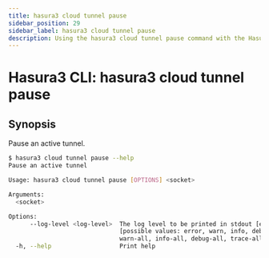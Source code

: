 ```yaml
---
title: hasura3 cloud tunnel pause
sidebar_position: 29
sidebar_label: hasura3 cloud tunnel pause
description: Using the hasura3 cloud tunnel pause command with the Hasura CLI
---
```


# Hasura3 CLI: hasura3 cloud tunnel pause 

## Synopsis
Pause an active tunnel.

```bash
$ hasura3 cloud tunnel pause --help
Pause an active tunnel

Usage: hasura3 cloud tunnel pause [OPTIONS] <socket>

Arguments:
  <socket>  

Options:
      --log-level <log-level>  The log level to be printed in stdout [env: HASURA_CLI_LOG_LEVEL=]
                               [possible values: error, warn, info, debug, trace, error-all,
                               warn-all, info-all, debug-all, trace-all]
  -h, --help                   Print help
```

